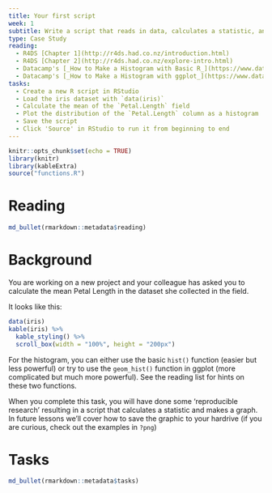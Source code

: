 ```yaml
---
title: Your first script
week: 1 
subtitle: Write a script that reads in data, calculates a statistic, and makes a plot.
type: Case Study
reading:
  - R4DS [Chapter 1](http://r4ds.had.co.nz/introduction.html)
  - R4DS [Chapter 2](http://r4ds.had.co.nz/explore-intro.html)
  - Datacamp's [_How to Make a Histogram with Basic R_](https://www.datacamp.com/community/tutorials/make-histogram-basic-r)
  - Datacamp's [_How to Make a Histogram with ggplot_](https://www.datacamp.com/community/tutorials/make-histogram-ggplot2)
tasks:
  - Create a new R script in RStudio
  - Load the iris dataset with `data(iris)`
  - Calculate the mean of the `Petal.Length` field
  - Plot the distribution of the `Petal.Length` column as a histogram
  - Save the script
  - Click 'Source' in RStudio to run it from beginning to end
---
```


```r
knitr::opts_chunk$set(echo = TRUE)
library(knitr)
library(kableExtra)
source("functions.R")
```
# Reading
```r
md_bullet(rmarkdown::metadata$reading)
```

# Background
You are working on a new project and your colleague has asked you to calculate the mean Petal Length in the dataset she collected in the field.  

It looks like this:

```r
data(iris)
kable(iris) %>%
  kable_styling() %>%
  scroll_box(width = "100%", height = "200px")
```

For the histogram, you can either use the basic `hist()` function (easier but less powerful) or try to use the `geom_hist()` function in ggplot (more complicated but much more powerful).  See the reading list for hints on these two functions.

When you complete this task, you will have done some 'reproducible research' resulting in a script that calculates a statistic and makes a graph.  In future lessons we'll cover how to save the graphic to your hardrive (if you are curious, check out the examples in `?png`)

# Tasks
```r
md_bullet(rmarkdown::metadata$tasks)
```

